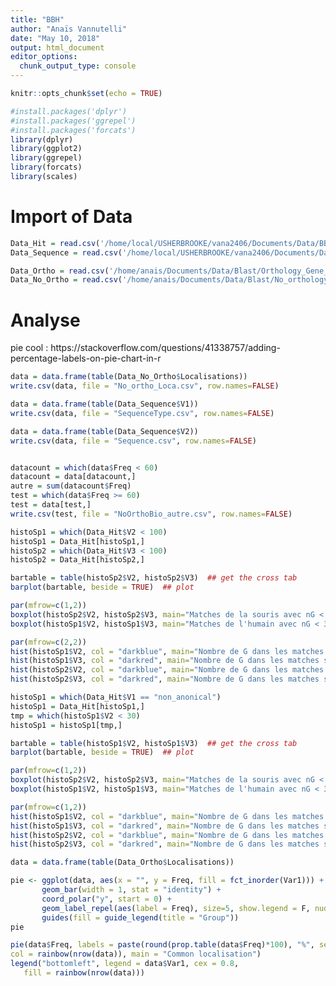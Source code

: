 ```yaml
---
title: "BBH"
author: "Anaïs Vannutelli"
date: "May 10, 2018"
output: html_document
editor_options: 
  chunk_output_type: console
---
```


```r
knitr::opts_chunk$set(echo = TRUE)
```

```r
#install.packages('dplyr')
#install.packages('ggrepel')
#install.packages('forcats')
library(dplyr)
library(ggplot2)
library(ggrepel)
library(forcats)
library(scales)
```

# Import of Data

```r
Data_Hit = read.csv('/home/local/USHERBROOKE/vana2406/Documents/Data/BBH/TypeG4Hit.txt', header = F, sep = "\t")
Data_Sequence = read.csv('/home/local/USHERBROOKE/vana2406/Documents/Data/BBH/TypeG4Sequence.txt', header = F, sep = "\t")
```

```r
Data_Ortho = read.csv('/home/anais/Documents/Data/Blast/Orthology_Gene_BBHrG4.txt', header = T, sep = "\t")
Data_No_Ortho = read.csv('/home/anais/Documents/Data/Blast/No_orthology_Gene_BBHrG4.txt', header = T, sep="\t")
```

# Analyse

pie cool : https://stackoverflow.com/questions/41338757/adding-percentage-labels-on-pie-chart-in-r

```r
data = data.frame(table(Data_No_Ortho$Localisations))
write.csv(data, file = "No_ortho_Loca.csv", row.names=FALSE)

data = data.frame(table(Data_Sequence$V1))
write.csv(data, file = "SequenceType.csv", row.names=FALSE)

data = data.frame(table(Data_Sequence$V2))
write.csv(data, file = "Sequence.csv", row.names=FALSE)


datacount = which(data$Freq < 60)
datacount = data[datacount,]
autre = sum(datacount$Freq)
test = which(data$Freq >= 60)
test = data[test,]
write.csv(test, file = "NoOrthoBio_autre.csv", row.names=FALSE)
```

```r
histoSp1 = which(Data_Hit$V2 < 100)
histoSp1 = Data_Hit[histoSp1,]
histoSp2 = which(Data_Hit$V3 < 100)
histoSp2 = Data_Hit[histoSp2,]

bartable = table(histoSp2$V2, histoSp2$V3)  ## get the cross tab
barplot(bartable, beside = TRUE)  ## plot 

par(mfrow=c(1,2))
boxplot(histoSp2$V2, histoSp2$V3, main="Matches de la souris avec nG < 30", names = c("Humain", "Souris"))
boxplot(histoSp1$V2, histoSp1$V3, main="Matches de l'humain avec nG < 30", names = c("Humain", "Souris"))

par(mfrow=c(2,2))
hist(histoSp1$V2, col = "darkblue", main="Nombre de G dans les matches humain (nb H < 100)", xlab = "nb of G")
hist(histoSp1$V3, col = "darkred", main="Nombre de G dans les matches souris (nb H < 100)", xlab = "nb of G")
hist(histoSp2$V2, col = "darkblue", main="Nombre de G dans les matches humain (nb M < 100)", xlab = "nb of G")
hist(histoSp2$V3, col = "darkred", main="Nombre de G dans les matches souris (nb M < 100)", xlab = "nb of G")
```

```r
histoSp1 = which(Data_Hit$V1 == "non_anonical")
histoSp1 = Data_Hit[histoSp1,]
tmp = which(histoSp1$V2 < 30)
histoSp1 = histoSp1[tmp,]

bartable = table(histoSp1$V2, histoSp1$V3)  ## get the cross tab
barplot(bartable, beside = TRUE)  ## plot 

par(mfrow=c(1,2))
boxplot(histoSp2$V2, histoSp2$V3, main="Matches de la souris avec nG < 30", names = c("Humain", "Souris"))
boxplot(histoSp1$V2, histoSp1$V3, main="Matches de l'humain avec nG < 30", names = c("Humain", "Souris"))

par(mfrow=c(1,2))
hist(histoSp1$V2, col = "darkblue", main="Nombre de G dans les matches humain (nb H < 30) uniquement pour les hit non canonique", xlab = "nb of G")
hist(histoSp1$V3, col = "darkred", main="Nombre de G dans les matches souris (nb H < 30) uniquement pour les hit non canonique", xlab = "nb of G")
hist(histoSp2$V2, col = "darkblue", main="Nombre de G dans les matches humain (nb M < 100)", xlab = "nb of G")
hist(histoSp2$V3, col = "darkred", main="Nombre de G dans les matches souris (nb M < 100)", xlab = "nb of G")
```

```r
data = data.frame(table(Data_Ortho$Localisations))

pie <- ggplot(data, aes(x = "", y = Freq, fill = fct_inorder(Var1))) +
       geom_bar(width = 1, stat = "identity") +
       coord_polar("y", start = 0) +
       geom_label_repel(aes(label = Freq), size=5, show.legend = F, nudge_x = 1) +
       guides(fill = guide_legend(title = "Group"))
pie

pie(data$Freq, labels = paste(round(prop.table(data$Freq)*100), "%", sep = ""), 
col = rainbow(nrow(data)), main = "Common localisation")
legend("bottomleft", legend = data$Var1, cex = 0.8,
   fill = rainbow(nrow(data)))
```

